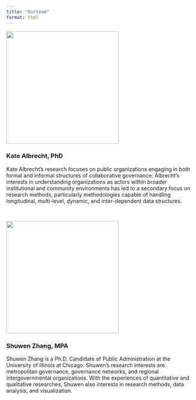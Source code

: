 ```yaml
---
title: "Ourteam"
format: html
---
```


![](Team%20Bio/katealbrecht.jpg){width="300"}

### **Kate Albrecht, PhD**

Kate Albrecht’s research focuses on public organizations engaging in both formal and informal structures of collaborative governance. Albrecht’s interests in understanding organizations as actors within broader institutional and community environments has led to a secondary focus on research methods, particularly methodologies capable of handling longitudinal, multi-level, dynamic, and inter-dependent data structures.

\

![](Team%20Bio/Shuwen.jpg){width="300"}

### Shuwen Zhang, MPA

Shuwen Zhang is a Ph.D. Candidate of Public Administration at the University of Illinois at Chicago. Shuwen’s research interests are metropolitan governance, governance networks, and regional intergovernmental organizations. With the experiences of quantitative and qualitative researches, Shuwen also interests in research methods, data analysis, and visualization.

